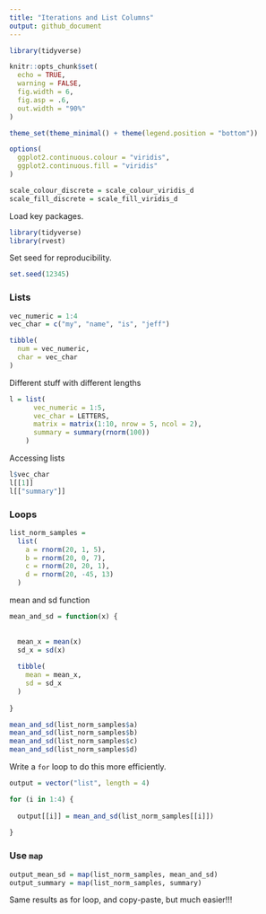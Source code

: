 ```yaml
---
title: "Iterations and List Columns"
output: github_document
---
```


```r
library(tidyverse)

knitr::opts_chunk$set(
  echo = TRUE,
  warning = FALSE,
  fig.width = 6,
  fig.asp = .6,
  out.width = "90%"
)

theme_set(theme_minimal() + theme(legend.position = "bottom"))

options(
  ggplot2.continuous.colour = "viridis",
  ggplot2.continuous.fill = "viridis"
)

scale_colour_discrete = scale_colour_viridis_d
scale_fill_discrete = scale_fill_viridis_d
```

Load key packages.

```r
library(tidyverse)
library(rvest)
```


Set seed for reproducibility.

```r
set.seed(12345)
```



### Lists

```r
vec_numeric = 1:4
vec_char = c("my", "name", "is", "jeff")

tibble(
  num = vec_numeric,
  char = vec_char
)
```

Different stuff with different lengths

```r
l = list(
      vec_numeric = 1:5,
      vec_char = LETTERS,
      matrix = matrix(1:10, nrow = 5, ncol = 2),
      summary = summary(rnorm(100))
    )
```


Accessing lists

```r
l$vec_char
l[[1]]
l[["summary"]]
```


### Loops

```r
list_norm_samples = 
  list(
    a = rnorm(20, 1, 5),
    b = rnorm(20, 0, 7),
    c = rnorm(20, 20, 1),
    d = rnorm(20, -45, 13)
  )
```

mean and sd function

```r
mean_and_sd = function(x) {
  
  
  mean_x = mean(x)
  sd_x = sd(x)
  
  tibble(
    mean = mean_x,
    sd = sd_x
  )
  
}
```

```r
mean_and_sd(list_norm_samples$a)
mean_and_sd(list_norm_samples$b)
mean_and_sd(list_norm_samples$c)
mean_and_sd(list_norm_samples$d)
```

Write a `for` loop to do this more efficiently.

```r
output = vector("list", length = 4)

for (i in 1:4) {
  
  output[[i]] = mean_and_sd(list_norm_samples[[i]])
  
}
```


### Use `map`

```r
output_mean_sd = map(list_norm_samples, mean_and_sd)
output_summary = map(list_norm_samples, summary)
```

Same results as for loop, and copy-paste, but much easier!!!






